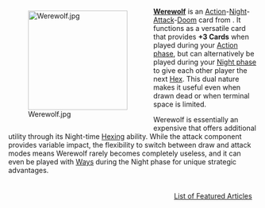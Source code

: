 <div style="float: left; margin: 0.5em 0.9em 0.4em 0;">[[File:Werewolf.jpg|200px]]</div>

'''[[Werewolf]]''' is an [[Action]]-[[Night]]-[[Attack]]-[[Doom]] card from {{Set|Nocturne}}. It functions as a versatile card that provides '''+3 Cards''' when played during your [[Action phase]], but can alternatively be played during your [[Night phase]] to give each other player the next [[Hex]]. This dual nature makes it useful even when drawn dead or when terminal space is limited.

Werewolf is essentially an expensive {{Card|Smithy}} that offers additional utility through its Night-time [[Hex]]ing ability. While the attack component provides variable impact, the flexibility to switch between draw and attack modes means Werewolf rarely becomes completely useless, and it can even be played with [[Way]]s during the Night phase for unique strategic advantages.

<div style="float: right; margin: 0.5em 0.9em 0.4em 0;">[[List of Featured Articles]]</div>